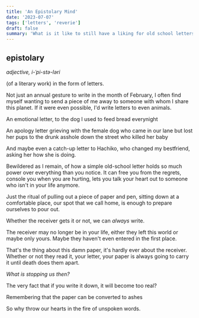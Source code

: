 ```yaml
---
title: 'An Epistolary Mind'
date: '2023-07-07'
tags: ['letters', 'reverie']
draft: false
summary: 'What is it like to still have a liking for old school letters'
---
```


## epistolary

_adjective, i-ˈpi-stə-ləri_

(of a literary work) in the form of letters.

Not just an annual gesture to write in the month of February, I often find myself wanting to send a piece of me away to someone with whom I share this planet. If it were even possible, I'd write letters to even animals.

An emotional letter, to the dog I used to feed bread everynight

An apology letter grieving with the female dog who came in our lane but lost her pups to the drunk asshole down the street who killed her baby

And maybe even a catch-up letter to Hachiko, who changed my bestfriend, asking her how she is doing.

Bewildered as I remain, of how a simple old-school letter holds so much power over everything than you notice. It can free you from the regrets, console you when you are hurting, lets you talk your heart out to someone who isn't in your life anymore.

Just the ritual of pulling out a piece of paper and pen, sitting down at a comfortable place, our spot that we call home, is enough to prepare ourselves to pour out.

Whether the receiver gets it or not, we can _always_ write.

The receiver may no longer be in your life, either they left this world or maybe only yours. Maybe they haven't even entered in the first place.

That's the thing about this damn paper, it's hardly ever about the receiver. Whether or not they read it, your letter, your paper is always going to carry it until death does them apart.

_What is stopping us then?_

The very fact that if you write it down, it will become too real?

Remembering that the paper can be converted to ashes

So why throw our hearts in the fire of unspoken words.

